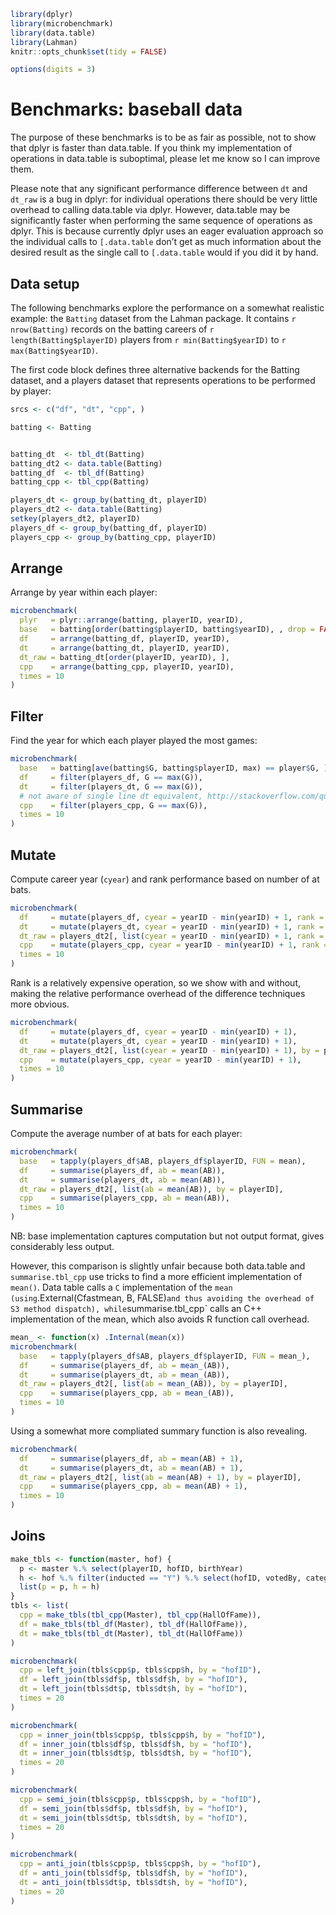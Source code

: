 <!--
%\VignetteEngine{knitr}
%\VignetteIndexEntry{Baseball benchmarks}
-->

```r
library(dplyr)
library(microbenchmark)
library(data.table)
library(Lahman)
knitr::opts_chunk$set(tidy = FALSE)

options(digits = 3)
```

# Benchmarks: baseball data

The purpose of these benchmarks is to be as fair as possible, not to show that dplyr is faster than data.table. If you think my implementation of operations in data.table is suboptimal, please let me know so I can improve them.

Please note that any significant performance difference between `dt` and `dt_raw` is a bug in dplyr: for individual operations there should be very little overhead to calling data.table via dplyr. However, data.table may be significantly faster when performing the same sequence of operations as dplyr. This is because currently dplyr uses an eager evaluation approach so the individual calls to `[.data.table` don't get as much information about the desired result as the single call to `[.data.table` would if you did it by hand.

## Data setup

The following benchmarks explore the performance on a somewhat realistic example: the `Batting` dataset from the Lahman package. It contains `r nrow(Batting)` records on the batting careers of `r length(Batting$playerID)` players from `r min(Batting$yearID)` to `r max(Batting$yearID)`.

The first code block defines three alternative backends for the Batting dataset, and a players dataset that represents operations to be performed by player:

```r
srcs <- c("df", "dt", "cpp", )

batting <- Batting


batting_dt  <- tbl_dt(Batting)
batting_dt2 <- data.table(Batting)
batting_df  <- tbl_df(Batting)
batting_cpp <- tbl_cpp(Batting)

players_dt <- group_by(batting_dt, playerID)
players_dt2 <- data.table(Batting)
setkey(players_dt2, playerID)
players_df <- group_by(batting_df, playerID)
players_cpp <- group_by(batting_cpp, playerID)
```

## Arrange

Arrange by year within each player:

```r
microbenchmark(
  plyr   = plyr::arrange(batting, playerID, yearID),
  base   = batting[order(batting$playerID, batting$yearID), , drop = FALSE],
  df     = arrange(batting_df, playerID, yearID),
  dt     = arrange(batting_dt, playerID, yearID),
  dt_raw = batting_dt[order(playerID, yearID), ],
  cpp    = arrange(batting_cpp, playerID, yearID),
  times = 10
)
```

## Filter

Find the year for which each player played the most games:

```r
microbenchmark( 
  base   = batting[ave(batting$G, batting$playerID, max) == player$G, ],
  df     = filter(players_df, G == max(G)),
  dt     = filter(players_dt, G == max(G)),
  # not aware of single line dt equivalent, http://stackoverflow.com/questions/16573995/
  cpp    = filter(players_cpp, G == max(G)),
  times = 10
)
```

## Mutate

Compute career year (`cyear`) and rank performance based on number of at bats. 

```r
microbenchmark( 
  df     = mutate(players_df, cyear = yearID - min(yearID) + 1, rank = rank(desc(AB))),
  dt     = mutate(players_dt, cyear = yearID - min(yearID) + 1, rank = rank(desc(AB))),
  dt_raw = players_dt2[, list(cyear = yearID - min(yearID) + 1, rank = rank(desc(AB))), by = playerID],
  cpp    = mutate(players_cpp, cyear = yearID - min(yearID) + 1, rank = rank(desc(AB))),
  times = 10
)
```

Rank is a relatively expensive operation, so we show with and without, making the relative performance overhead of the difference techniques more obvious.

```r
microbenchmark( 
  df     = mutate(players_df, cyear = yearID - min(yearID) + 1),
  dt     = mutate(players_dt, cyear = yearID - min(yearID) + 1),
  dt_raw = players_dt2[, list(cyear = yearID - min(yearID) + 1), by = playerID],
  cpp    = mutate(players_cpp, cyear = yearID - min(yearID) + 1),
  times = 10
)
```

## Summarise

Compute the average number of at bats for each player:

```r
microbenchmark( 
  base   = tapply(players_df$AB, players_df$playerID, FUN = mean),
  df     = summarise(players_df, ab = mean(AB)),
  dt     = summarise(players_dt, ab = mean(AB)),
  dt_raw = players_dt2[, list(ab = mean(AB)), by = playerID],
  cpp    = summarise(players_cpp, ab = mean(AB)),
  times = 10
)
```

NB: base implementation captures computation but not output format, gives considerably less output.

However, this comparison is slightly unfair because both data.table and `summarise.tbl_cpp` use tricks to find a more efficient implementation of `mean()`. Data table calls a `C` implementation of the `mean (using `.External(Cfastmean, B, FALSE)`   and thus avoiding the overhead of S3 method dispatch), while `summarise.tbl_cpp` calls an C++ implementation of the mean, which also avoids R function call overhead.

```r
mean_ <- function(x) .Internal(mean(x))
microbenchmark( 
  base   = tapply(players_df$AB, players_df$playerID, FUN = mean_),
  df     = summarise(players_df, ab = mean_(AB)),
  dt     = summarise(players_dt, ab = mean_(AB)),
  dt_raw = players_dt2[, list(ab = mean_(AB)), by = playerID],
  cpp    = summarise(players_cpp, ab = mean_(AB)),
  times = 10
)
```

Using a somewhat more compliated summary function is also revealing.

```r
microbenchmark( 
  df     = summarise(players_df, ab = mean(AB) + 1),
  dt     = summarise(players_dt, ab = mean(AB) + 1),
  dt_raw = players_dt2[, list(ab = mean(AB) + 1), by = playerID],
  cpp    = summarise(players_cpp, ab = mean(AB) + 1),
  times = 10
)
```

## Joins

```r
make_tbls <- function(master, hof) {
  p <- master %.% select(playerID, hofID, birthYear)
  h <- hof %.% filter(inducted == "Y") %.% select(hofID, votedBy, category)
  list(p = p, h = h)
}
tbls <- list(
  cpp = make_tbls(tbl_cpp(Master), tbl_cpp(HallOfFame)),
  df = make_tbls(tbl_df(Master), tbl_df(HallOfFame)),
  dt = make_tbls(tbl_dt(Master), tbl_dt(HallOfFame))
)

microbenchmark(
  cpp = left_join(tbls$cpp$p, tbls$cpp$h, by = "hofID"),
  df = left_join(tbls$df$p, tbls$df$h, by = "hofID"),
  dt = left_join(tbls$dt$p, tbls$dt$h, by = "hofID"),
  times = 20
)

microbenchmark(
  cpp = inner_join(tbls$cpp$p, tbls$cpp$h, by = "hofID"),
  df = inner_join(tbls$df$p, tbls$df$h, by = "hofID"),
  dt = inner_join(tbls$dt$p, tbls$dt$h, by = "hofID"),
  times = 20
)

microbenchmark(
  cpp = semi_join(tbls$cpp$p, tbls$cpp$h, by = "hofID"),
  df = semi_join(tbls$df$p, tbls$df$h, by = "hofID"),
  dt = semi_join(tbls$dt$p, tbls$dt$h, by = "hofID"),
  times = 20
)

microbenchmark(
  cpp = anti_join(tbls$cpp$p, tbls$cpp$h, by = "hofID"),
  df = anti_join(tbls$df$p, tbls$df$h, by = "hofID"),
  dt = anti_join(tbls$dt$p, tbls$dt$h, by = "hofID"),
  times = 20
)
```
